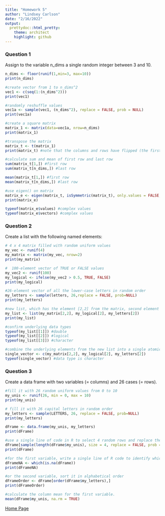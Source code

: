 ```yaml
---
title: "Homework 5"
author: "Lindsey Carlson"
date: "2/16/2022"
output:
  prettydoc::html_pretty:
    theme: architect
    highlight: github
---
```


### Question 1  
Assign to the variable n_dims a single random integer between 3 and 10.
```r
n_dims <- floor(runif(1,min=3, max=10))
print(n_dims)

#create vector from 1 to n_dims^2
vec1 <- c(seq(1:(n_dims^2)))
print(vec1)

#randomly reshuffle values 
vec1a <- sample(vec1, (n_dims^2), replace = FALSE, prob = NULL)
print(vec1a)

#create a square matrix 
matrix_1 <- matrix(data=vec1a, nrow=n_dims)
print(matrix_1)

#transpose the matrix
matrix_t <- t(matrix_1)
print(matrix_t) #note that the columns and rows have flipped (the first row is now the first column)

#calculate sum and mean of first row and last row
sum(matrix_t[1,]) #first row
sum(matrix_t[n_dims,]) #last row

mean(matrix_t[1,]) #first row
mean(matrix_t[n_dims,]) #last row

#use eigen() on matrix
matrix_e <- eigen(matrix_t, isSymmetric(matrix_t), only.values = FALSE, EISPACK = FALSE)
print(matrix_e)

typeof(matrix_e$values) #complex values
typeof(matrix_e$vectors) #complex values

```

### Question 2  
Create a list with the following named elements:
```r
# 4 x 4 matrix filled with random uniform values
my_vec <- runif(4)
my_matrix <- matrix(my_vec, nrow=2)
print(my_matrix)

#  100-element vector of TRUE or FALSE values
my_vec2 <- runif(100)
my_logical <- ifelse(my_vec2 > 0.5, TRUE, FALSE)
print(my_logical)

#26-element vector of all the lower-case letters in random order
my_letters <- sample(letters, 26,replace = FALSE, prob=NULL)
print(my_letters)

#new list, which has the element [2,2] from the matrix, second element of the logical vector, and the second element of the letter vector
my_list <- list(my_matrix[2,2], my_logical[2], my_letters[2])
print(my_list)

#confirm underlying data types
typeof(my_list[[1]]) #double
typeof(my_list[[2]]) #logical 
typeof(my_list[[3]]) #character

#combine the underlying elements from the new list into a single atomic vector with the c() function.
single_vector <- c(my_matrix[2,2], my_logical[2], my_letters[2])
typeof(single_vector) #data type is character 
```

### Question 3  
Create a data frame with two variables (= columns) and 26 cases (= rows).
```r
#fill it with 26 random uniform values from 0 to 10
my_unis <- runif(26, min = 0, max = 10)
print(my_unis)

# fill it with 26 capital letters in random order
my_letters <- sample(LETTERS, 26, replace = FALSE, prob=NULL)
print(my_letters)

dFrame <- data.frame(my_unis, my_letters)
print(dFrame)

#use a single line of code in R to select 4 random rows and replace the numerical values in those rows with NA
dFrame[sample(length(dFrame$my_unis), size = 4, replace = FALSE, prob = NULL), 1] = NA
print(dFrame)

#for the first variable, write a single line of R code to identify which rows have the missing values
dFrameNA <- which(is.na(dFrame))
print(dFrameNA)

#or the second variable, sort it in alphabetical order
dFrameOrder <- dFrame[order(dFrame$my_letters),]
print(dFrameOrder)

#calculate the column mean for the first variable.
mean(dFrame$my_unis, na.rm = TRUE)
```

[Home Page](index.html)




